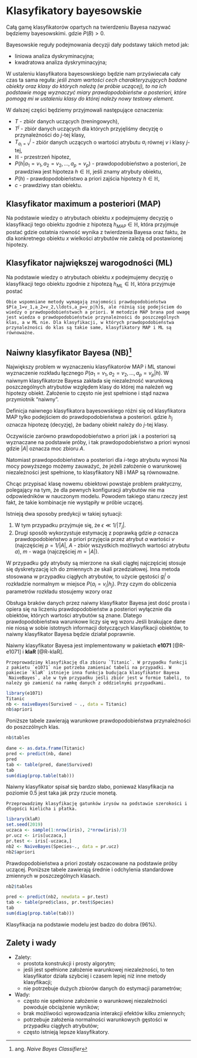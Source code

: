 # Klasyfikatory bayesowskie {#bayes}
 
Całą gamę klasyfikatorów opartych na twierdzeniu Bayesa nazywać będziemy bayesowskimi.
\begin{equation}\label{bayes}
		P(A|B)=\frac{P(A)P(B|A)}{P(B)},
\end{equation}
gdzie $P(B)>0$. 
	
Bayesowskie reguły podejmowania decyzji dały podstawy takich metod jak:

- liniowa analiza dyskryminacyjna;
- kwadratowa analiza dyskryminacyjna;

W ustaleniu klasyfikatora bayesowskiego będzie nam przyświecała cały czas ta sama reguła: *jeśli znam wartości cech charakteryzujących badane obiekty oraz klasy do których należą (w próbie uczącej), to na ich podstawie mogę wyznaczyć miary prawdopodobieństw a posteriori, które pomogą mi w ustaleniu klasy do której należy nowy testowy element.*

W dalszej części będziemy przyjmowali następujące oznaczenia:

- $T$ - zbiór danych uczących (treningowych),
- $T^j$ -  zbiór danych uczących dla których przyjęliśmy decyzję o przynależności do $j$-tej klasy,
- $T^j_{a_i=v}$ - zbiór danych uczących o wartości atrybutu $a_i$ równej $v$ i klasy $j$-tej,
- $\mathbb{H}$ - przestrzeń hipotez,
- $P(h|a_1=v_1, a_2=v_2,\ldots,a_p=v_p)$ - prawdopodobieństwo a posteriori, że prawdziwa jest hipoteza $h\in \mathbb{H}$, jeśli znamy atrybuty obiektu,
- $P(h)$ - prawdopodobieństwo a priori zajścia hipotezy $h\in \mathbb{H}$,
- $c$ - prawdziwy stan obiektu.

## Klasyfikator maximum a posteriori (MAP)

Na podstawie wiedzy o atrybutach obiektu $x$ podejmujemy decyzję o klasyfikacji tego obiektu zgodnie z hipotezą $h_{MAP}\in \mathbb{H}$, która przyjmuje postać
\begin{align}\label{MAP}
		h_{MAP}=&\operatorname{arg}\max_{h\in \mathbb{H}}P(h|a_1=v_1, a_2=v_2,\ldots,a_p=v_p)\\
			=& \operatorname{arg}\max_{h\in \mathbb{H}}P(a_1=v_1, a_2=v_2,\ldots,a_p=v_p|h)\cdot P(h),
\end{align}
gdzie ostatnia równość wynika z twierdzenia Bayesa oraz faktu, że dla konkretnego obiektu $x$ wielkości atrybutów nie zależą od postawionej hipotezy.

## Klasyfikator największej warogodności (ML)

Na podstawie wiedzy o atrybutach obiektu $x$ podejmujemy decyzję o klasyfikacji tego obiektu zgodnie z hipotezą $h_{ML}\in \mathbb{H}$, która przyjmuje postać
\begin{equation}\label{ML}
		h_{ML}=\operatorname{arg}\max_{h\in \mathbb{H}}P(a_1=v_1, a_2=v_2,\ldots,a_p=v_p|h).
\end{equation}

```remark
Obie wspomniane metody wymagają znajomości prawdopodobieństwa $P(a_1=v_1,a_2=v_2,\ldots,a_p=v_p|h)$, ale różnią się podejściem do wiedzy o prawdopodobieństwach a priori. W metodzie MAP brana pod uwagę jest wiedza o prawdopodobieństwie przynależności do poszczególnych klas, a w ML nie. Dla klasyfikacji, w których prawdopodobieństwa przynależności do klas są takie same, klasyfikatory MAP i ML są równoważne.
```

## Naiwny klasyfikator Bayesa (NB)^[ang. *Naive Bayes Classifier*] 

Największy problem w wyznaczeniu klasyfikatorów MAP i ML stanowi wyznaczenie rozkładu łącznego $P(a_1=v_1, a_2=v_2,\ldots,a_p=v_p|h)$. W naiwnym klasyfikatorze Bayesa zakłada się niezależność warunkową poszczególnych atrybutów względem klasy do której ma należeń wg hipotezy obiekt. Założenie to często nie jest spełnione i stąd nazwa przymiotnik "naiwny".
	
Definicja naiwnego klasyfikatora bayesowskiego różni się od klasyfikatora MAP tylko podejściem do prawdopodobieństwa a posteriori.
\begin{equation}\label{naiwny_bayes}
		h_{NB}=\operatorname{arg}\max_{h_j\in \mathbb{H}}P(h_j)\prod_{i=1}^{p}P(a_i=v_i|h_j),
\end{equation}
gdzie $h_j$ oznacza hipotezę (decyzję), że badany obiekt należy do $j$-tej klasy.

Oczywiście zarówno prawdopodobieństwo a priori jak i a posteriori są wyznaczane na podstawie próby, i tak prawdopodobieństwo a priori wynosi
\begin{equation}\label{apriori}
		P(h_j)=P_T(h_j)=\frac{|T^j|}{|T|}, 
\end{equation}
gdzie $|A|$ oznacza moc zbioru $A$.
	
Natomiast prawdopodobieństwo a posteriori dla $i$-tego atrybutu wynosi
\begin{equation}\label{aposteriori}
		P(a_i=v_i|h_j)=P_{T^j}(a_i=v_i)=\frac{|T^j_{a_i=v_i}|}{|T^j|}.
\end{equation}
Na mocy powyższego możemy zauważyć, że jeżeli założenie o warunkowej niezależności jest spełnione, to klasyfikatory NB i MAP są równoważne.

Chcąc przypisać klasę nowemu obiektowi powstaje problem praktyczny, polegający na tym, że dla pewnych konfiguracji atrybutów nie ma odpowiedników w nauczonym modelu. Powodem takiego stanu rzeczy jest fakt, że takie kombinacje nie wystąpiły w próbie uczącej.
	
Istnieją dwa sposoby predykcji w takiej sytuacji:

1. \begin{equation}\label{pred1}
			P(a_i=v_i|h_j)=
			\begin{cases}
				\frac{|T^j_{a_i=v_i}|}{|T^j|}, & T^j_{a_i=v_i}\neq \emptyset\\
				\epsilon, & \text{w przeciwnym przypadku.}
			\end{cases}
    \end{equation}
W tym przypadku przyjmuje się, że $\epsilon \ll 1/|T_j|$.
2. Drugi sposób wykorzystuje estymację z poprawką
\begin{equation}\label{pred2}
		P(a_i=v_i|h_j)=\frac{|T^j_{a_i=v_i}|+mp}{|T^j|+mp},
\end{equation}
gdzie $p$ oznacza prawdopodobieństwo a priori przyjęcia przez atrybut $a$ wartości $v$ (najczęściej $p=1/|A|$, $A$ - zbiór wszystkich możliwych wartości atrybutu $a$), $m$ - waga (najczęściej $m=|A|$).

W przypadku gdy atrybuty są mierzone na skali ciągłej najczęściej stosuje się dyskretyzację ich do zmiennych ze skali przedziałowej. Inna metoda stosowana w przypadku ciągłych atrybutów, to użycie gęstości $g_i^j$ o rozkładzie normalnym w miejsce $P(a_i=v_i|h_j)$. Przy czym do obliczenia parametrów rozkładu stosujemy wzory
\begin{equation}\label{sred}
		m_i^j=\frac{1}{|T^j|}\sum_{x\in T^j}a_i(x),
\end{equation}
oraz
\begin{equation}\label{odch}
		(s_i^j)^2=\frac{1}{|T^j|-1}\sum_{x\in T^j}(a_i(x)-m_i^j)^2.
\end{equation}

Obsługa braków danych przez naiwny klasyfikator Bayesa jest dość prosta i opiera się na liczeniu prawdopodobieństw a posteriori wyłącznie dla obiektów, których wartości atrybutów są znane. Dlatego prawdopodobieństwa warunkowe liczy się wg wzoru
\begin{equation}\label{pr_war}
		P(a_i=v_i|h_j)=\frac{|T^j_{a_i=v_i}|}{|T^j|-|T^j_{a_i=NA}|}.
\end{equation}
Jeśli brakujące dane nie niosą w sobie istotnych informacji dotyczących klasyfikacji obiektów, to naiwny klasyfikator Bayesa będzie działał poprawnie.

Naiwny klasyfikator Bayesa jest implementowany w pakietach **e1071** [@R-e1071] i **klaR** [@R-klaR].

```example
Przeprowadzimy klasyfikację dla zbioru `Titanic`. W przypadku funkcji z pakietu `e1071` nie potrzeba zamieniać tabeli na przypadki. W pakiecie `klaR` istnieje inna funkcja budująca klasyfikator Bayesa `NaiveBayes`, ale w tym przypadku jeśli zbiór jest w formie tabeli, to należy go zamienić na ramkę danych z oddzielnymi przypadkami.
```

```r
library(e1071)
Titanic
nb <- naiveBayes(Survived ~ ., data = Titanic)
nb$apriori
```

Poniższe tabele zawierają warunkowe prawdopodobieństwa przynależności do poszczólnych klas.

```r
nb$tables
```

```r
dane <- as.data.frame(Titanic)
pred <- predict(nb, dane)
pred
tab <- table(pred, dane$Survived)
tab
sum(diag(prop.table(tab)))
```

Naiwny klasyfikator spisał się bardzo słabo, ponieważ klasyfikacja na poziomie 0.5 jest taka jak przy rzucie monetą.

```example
Przeprowadzimy klasyfikację gatunków irysów na podstawie szerokości i długości kielicha i płatka.
```

```r
library(klaR)
set.seed(2019)
uczaca <- sample(1:nrow(iris), 2*nrow(iris)/3)
pr.ucz <- iris[uczaca,]
pr.test <- iris[-uczaca,]
nb2 <- NaiveBayes(Species~., data = pr.ucz)
nb2$apriori
```

Prawdopodobieństwa a priori zostały oszacowane na podstawie próby uczącej. Poniższe tabele zawierają średnie i odchylenia standardowe zmiennych w poszczególnych klasach.

```r
nb2$tables
```

```r
pred <- predict(nb2, newdata = pr.test)
tab <- table(pred$class, pr.test$Species)
tab
sum(diag(prop.table(tab)))
```

Klasyfikacja na podstawie modelu jest badzo do dobra (96%).


## Zalety i wady

- Zalety:
    - prostota konstrukcji i prosty algorytm;
	- jeśli jest spełnione założenie warunkowej niezależności, to ten klasyfikator działa szybciej i czasem lepiej niż inne metody klasyfikacji;
	- nie potrzebuje dużych zbiorów danych do estymacji parametrów;
- Wady:
    - często nie spełnione założenie o warunkowej niezależności powoduje obciążenie wyników;
	- brak możliwości wprowadzania interakcji efektów kilku zmiennych;
	- potrzebuje założenia normalności warunkowych gęstości w przypadku ciągłych atrybutów;
	- często istnieją lepsze klasyfikatory.
